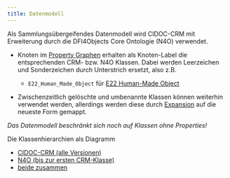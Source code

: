 ```yaml
---
title: Datenmodell
---
```


Als Sammlungsübergeifendes Datenmodell wird CIDOC-CRM mit Erweiterung durch die DFI4Objects Core Ontologie (N4O) verwendet.

- Knoten im [Property Graphen](property-graph.qmd) erhalten als Knoten-Label
  die entsprechenden CRM- bzw. N4O Klassen. Dabei werden Leerzeichen und
  Sonderzeichen durch Unterstrich ersetzt, also z.B.

  - `E22_Human_Made_Object` für
  [E22 Human-Made Object](https://cidoc-crm.org/html/cidoc_crm_v7.1.3_with_translations.html#E22)

- Zwischenzeitlich gelöschte und umbenannte Klassen können weiterhin verwendet
  werden, allerdings werden diese durch [Expansion](#expansion) auf die neueste
  Form gemappt.

*Das Datenmodell beschränkt sich noch auf Klassen ohne Properties!*

Die Klassenhierarchien als Diagramm

  - [CIDOC-CRM (alle Versionen)](crm-classes.svg)
  - [N4O (bis zur ersten CRM-Klasse)](n4o-classes.svg)
  - [beide zusammen](n4o-all-classes.svg)


